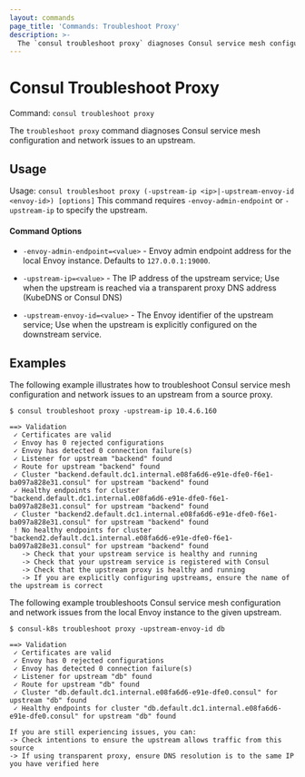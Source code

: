 ```yaml
---
layout: commands
page_title: 'Commands: Troubleshoot Proxy'
description: >-
  The `consul troubleshoot proxy` diagnoses Consul service mesh configuration and network issues to an upstream.
---
```


# Consul Troubleshoot Proxy

Command: `consul troubleshoot proxy`

The `troubleshoot proxy` command diagnoses Consul service mesh configuration and network issues to an upstream.

## Usage

Usage: `consul troubleshoot proxy (-upstream-ip <ip>|-upstream-envoy-id <envoy-id>) [options]`
This command requires `-envoy-admin-endpoint` or `-upstream-ip` to specify the upstream.

#### Command Options

- `-envoy-admin-endpoint=<value>` - Envoy admin endpoint address for the local Envoy instance.
Defaults to `127.0.0.1:19000`.

- `-upstream-ip=<value>` -  The IP address of the upstream service; Use when the upstream is reached via a transparent proxy DNS address (KubeDNS or Consul DNS)

- `-upstream-envoy-id=<value>` - The Envoy identifier of the upstream service; Use when the upstream is explicitly configured on the downstream service.

## Examples

The following example illustrates how to troubleshoot Consul service mesh configuration and network issues to an upstream from a source proxy.

  ```shell-session
  $ consul troubleshoot proxy -upstream-ip 10.4.6.160

  ==> Validation
   ✓ Certificates are valid
   ✓ Envoy has 0 rejected configurations
   ✓ Envoy has detected 0 connection failure(s)
   ✓ Listener for upstream "backend" found
   ✓ Route for upstream "backend" found
   ✓ Cluster "backend.default.dc1.internal.e08fa6d6-e91e-dfe0-f6e1-ba097a828e31.consul" for upstream "backend" found
   ✓ Healthy endpoints for cluster "backend.default.dc1.internal.e08fa6d6-e91e-dfe0-f6e1-ba097a828e31.consul" for upstream "backend" found
   ✓ Cluster "backend2.default.dc1.internal.e08fa6d6-e91e-dfe0-f6e1-ba097a828e31.consul" for upstream "backend" found
   ! No healthy endpoints for cluster "backend2.default.dc1.internal.e08fa6d6-e91e-dfe0-f6e1-ba097a828e31.consul" for upstream "backend" found
     -> Check that your upstream service is healthy and running
     -> Check that your upstream service is registered with Consul
     -> Check that the upstream proxy is healthy and running
     -> If you are explicitly configuring upstreams, ensure the name of the upstream is correct
  ```

The following example troubleshoots Consul service mesh configuration and network issues from the local Envoy instance to the given upstream.

  ```shell-session
  $ consul-k8s troubleshoot proxy -upstream-envoy-id db

  ==> Validation
   ✓ Certificates are valid
   ✓ Envoy has 0 rejected configurations
   ✓ Envoy has detected 0 connection failure(s)
   ✓ Listener for upstream "db" found
   ✓ Route for upstream "db" found
   ✓ Cluster "db.default.dc1.internal.e08fa6d6-e91e-dfe0.consul" for upstream "db" found
   ✓ Healthy endpoints for cluster "db.default.dc1.internal.e08fa6d6-e91e-dfe0.consul" for upstream "db" found

  If you are still experiencing issues, you can:
  -> Check intentions to ensure the upstream allows traffic from this source
  -> If using transparent proxy, ensure DNS resolution is to the same IP you have verified here
  ```
